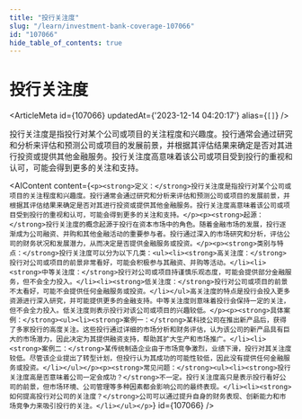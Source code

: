 ```yaml
---
title: "投行关注度"
slug: "/learn/investment-bank-coverage-107066"
id: "107066"
hide_table_of_contents: true
---
```



# 投行关注度

<ArticleMeta id={107066} updatedAt={'2023-12-14 04:20:17'} alias={`[]`} />
<div className='border-solid border-b border-t-0 my-4 border-[var(--ifm-color-gray-300)]' />

投行关注度是指投行对某个公司或项目的关注程度和兴趣度。投行通常会通过研究和分析来评估和预测公司或项目的发展前景，并根据其评估结果来确定是否对其进行投资或提供其他金融服务。投行关注度高意味着该公司或项目受到投行的重视和认可，可能会得到更多的关注和支持。

<AIContent content={`<p><strong>定义：</strong>投行关注度是指投行对某个公司或项目的关注程度和兴趣度。投行通常会通过研究和分析来评估和预测公司或项目的发展前景，并根据其评估结果来确定是否对其进行投资或提供其他金融服务。投行关注度高意味着该公司或项目受到投行的重视和认可，可能会得到更多的关注和支持。</p><p><strong>起源：</strong>投行关注度的概念起源于投行在资本市场中的角色。随着金融市场的发展，投行逐渐成为公司融资、并购和其他金融活动的重要参与者。投行通过深入的市场研究和分析，评估公司的财务状况和发展潜力，从而决定是否提供金融服务或投资。</p><p><strong>类别与特点：</strong>投行关注度可以分为以下几类：<ul><li><strong>高关注度：</strong>投行对公司或项目的前景非常看好，可能会积极参与其融资、并购等活动。</li><li><strong>中等关注度：</strong>投行对公司或项目持谨慎乐观态度，可能会提供部分金融服务，但不会全力投入。</li><li><strong>低关注度：</strong>投行对公司或项目的前景不太看好，可能不会提供任何金融服务或投资。</li></ul>高关注度的特点是投行会投入更多资源进行深入研究，并可能提供更多的金融支持。中等关注度则意味着投行会保持一定的关注，但不会全力投入。低关注度则表示投行对该公司或项目的兴趣较低。</p><p><strong>具体案例：</strong><ul><li><strong>案例一：</strong>某科技公司在推出新产品后，获得了多家投行的高度关注。这些投行通过详细的市场分析和财务评估，认为该公司的新产品具有巨大的市场潜力，因此决定为其提供融资支持，帮助其扩大生产和市场推广。</li><li><strong>案例二：</strong>某传统制造企业由于市场竞争激烈，业绩下滑，投行对其关注度较低。尽管该企业提出了转型计划，但投行认为其成功的可能性较低，因此没有提供任何金融服务或投资。</li></ul></p><p><strong>常见问题：</strong><ul><li><strong>投行关注度高是否意味着公司一定会成功？</strong>不一定。投行关注度高只是表示投行看好公司的前景，但市场环境、公司管理等多种因素都会影响公司的最终表现。</li><li><strong>如何提高投行对公司的关注度？</strong>公司可以通过提升自身的财务表现、创新能力和市场竞争力来吸引投行的关注。</li></ul></p>`} id={107066} />
